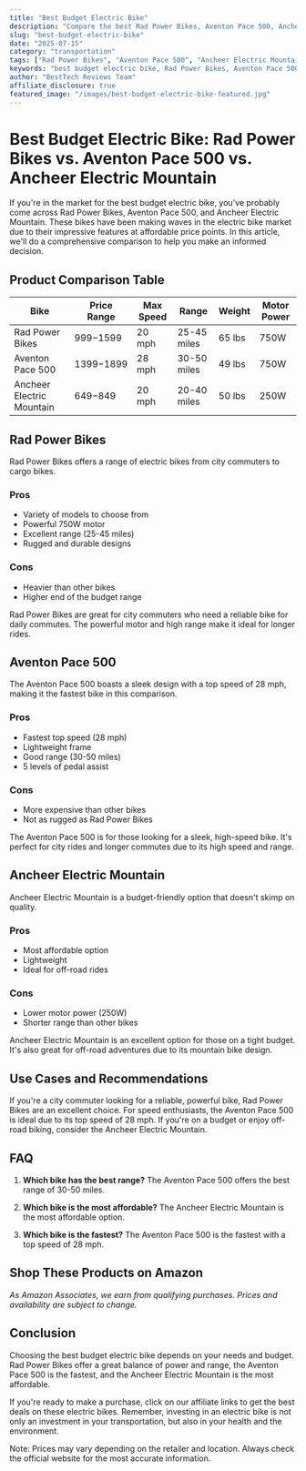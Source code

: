```yaml
---
title: "Best Budget Electric Bike"
description: "Compare the best Rad Power Bikes, Aventon Pace 500, Ancheer Electric Mountain and more. Find the perfect transportation with our detailed reviews and recommendations."
slug: "best-budget-electric-bike"
date: "2025-07-15"
category: "transportation"
tags: ["Rad Power Bikes", "Aventon Pace 500", "Ancheer Electric Mountain"]
keywords: "best budget electric bike, Rad Power Bikes, Aventon Pace 500, Ancheer Electric Mountain"
author: "BestTech Reviews Team"
affiliate_disclosure: true
featured_image: "/images/best-budget-electric-bike-featured.jpg"
---
```


# Best Budget Electric Bike: <ProductLink productName="Rad Power Bikes">Rad Power Bikes</ProductLink> vs. Aventon Pace 500 vs. Ancheer Electric Mountain 

If you're in the market for the best budget electric bike, you've probably come across <ProductLink productName="Rad Power Bikes">Rad Power Bikes</ProductLink>, Aventon Pace 500, and Ancheer Electric Mountain. These bikes have been making waves in the electric bike market due to their impressive features at affordable price points. In this article, we'll do a comprehensive comparison to help you make an informed decision.

## Product Comparison Table

| Bike | Price Range | Max Speed | Range | Weight | Motor Power |
|---|---|---|---|---|---|
| <ProductLink productName="Rad Power Bikes">Rad Power Bikes</ProductLink> | $999-$1599 | 20 mph | 25-45 miles | 65 lbs | 750W |
| Aventon Pace 500 | $1399-$1899 | 28 mph | 30-50 miles | 49 lbs | 750W |
| Ancheer Electric Mountain | $649-$849 | 20 mph | 20-40 miles | 50 lbs | 250W |

## <ProductLink productName="Rad Power Bikes">Rad Power Bikes</ProductLink>

<ProductLink productName="Rad Power Bikes">Rad Power Bikes</ProductLink> offers a range of electric bikes from city commuters to cargo bikes. 

### Pros
- Variety of models to choose from
- Powerful 750W motor
- Excellent range (25-45 miles)
- Rugged and durable designs

### Cons
- Heavier than other bikes
- Higher end of the budget range

<ProductLink productName="Rad Power Bikes">Rad Power Bikes</ProductLink> are great for city commuters who need a reliable bike for daily commutes. The powerful motor and high range make it ideal for longer rides.

## <ProductLink productName="Aventon Pace 500">Aventon Pace 500</ProductLink>

The <ProductLink productName="Aventon Pace 500">Aventon Pace 500</ProductLink> boasts a sleek design with a top speed of 28 mph, making it the fastest bike in this comparison.

### Pros
- Fastest top speed (28 mph)
- Lightweight frame
- Good range (30-50 miles)
- 5 levels of pedal assist

### Cons
- More expensive than other bikes
- Not as rugged as <ProductLink productName="Rad Power Bikes">Rad Power Bikes</ProductLink>

The Aventon Pace 500 is for those looking for a sleek, high-speed bike. It's perfect for city rides and longer commutes due to its high speed and range.

## <ProductLink productName="Ancheer Electric Mountain">Ancheer Electric Mountain</ProductLink>

<ProductLink productName="Ancheer Electric Mountain">Ancheer Electric Mountain</ProductLink> is a budget-friendly option that doesn't skimp on quality. 

### Pros
- Most affordable option
- Lightweight
- Ideal for off-road rides

### Cons
- Lower motor power (250W)
- Shorter range than other bikes

<ProductLink productName="Ancheer Electric Mountain">Ancheer Electric Mountain</ProductLink> is an excellent option for those on a tight budget. It's also great for off-road adventures due to its mountain bike design.

## Use Cases and Recommendations

If you're a city commuter looking for a reliable, powerful bike, <ProductLink productName="Rad Power Bikes">Rad Power Bikes</ProductLink> are an excellent choice. For speed enthusiasts, the Aventon Pace 500 is ideal due to its top speed of 28 mph. If you're on a budget or enjoy off-road biking, consider the Ancheer Electric Mountain.

## FAQ

1. **Which bike has the best range?** 
   The Aventon Pace 500 offers the best range of 30-50 miles.

2. **Which bike is the most affordable?** 
   The Ancheer Electric Mountain is the most affordable option.

3. **Which bike is the fastest?** 
   The Aventon Pace 500 is the fastest with a top speed of 28 mph.


## Shop These Products on Amazon

<div style={{display: "flex", gap: "1rem", flexWrap: "wrap", margin: "2rem 0"}}>
  <AmazonButton productName="Rad Power Bikes" />
  <AmazonButton productName="Aventon Pace 500" />
  <AmazonButton productName="Ancheer Electric Mountain" />
</div>

*As Amazon Associates, we earn from qualifying purchases. Prices and availability are subject to change.*

## Conclusion

Choosing the best budget electric bike depends on your needs and budget. <ProductLink productName="Rad Power Bikes">Rad Power Bikes</ProductLink> offer a great balance of power and range, the Aventon Pace 500 is the fastest, and the Ancheer Electric Mountain is the most affordable. 

If you're ready to make a purchase, click on our affiliate links to get the best deals on these electric bikes. Remember, investing in an electric bike is not only an investment in your transportation, but also in your health and the environment.

Note: Prices may vary depending on the retailer and location. Always check the official website for the most accurate information.